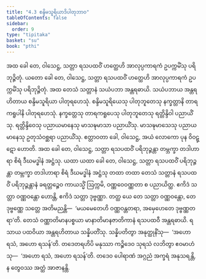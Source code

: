 ```yaml
---
title: "4.3 စန္ဒိမသူရိယာဒိပါတုဘာဝ"
tableOfContents: false
sidebar:
  order: 9
type: "tipitaka"
basket: "su"
book: "pthi"
---
```



<DynamicBreadcrumb />

<Division number="121" book="pthi">

<Paragraph number="254" book="pthi">
အထ ခေါ တေ, ဝါသေဋ္ဌ, သတ္တာ ရသပထဝိံ ဟတ္ထေဟိ အာလုပ္ပကာရကံ ဥပက္ကမိံသု ပရိဘုဉ္ဇိတုံ. ယတော ခေါ တေ, ဝါသေဋ္ဌ, သတ္တာ ရသပထဝိံ ဟတ္ထေဟိ အာလုပ္ပကာရကံ ဥပက္ကမိံသု ပရိဘုဉ္ဇိတုံ. အထ တေသံ သတ္တာနံ သယံပဘာ အန္တရဓာယိ. သယံပဘာယ အန္တရဟိတာယ စန္ဒိမသူရိယာ ပါတုရဟေသုံ. စန္ဒိမသူရိယေသု ပါတုဘူတေသု နက္ခတ္တာနိ တာရကရူပါနိ ပါတုရဟေသုံ. နက္ခတ္တေသု တာရကရူပေသု ပါတုဘူတေသု ရတ္တိန္ဒိဝါ ပညာယိံသု. ရတ္တိန္ဒိဝေသု ပညာယမာနေသု မာသဍ္ဎမာသာ ပညာယိံသု. မာသဍ္ဎမာသေသု ပညာယမာနေသု ဥတုသံဝစ္ဆရာ ပညာယိံသု. ဧတ္တာဝတာ ခေါ, ဝါသေဋ္ဌ, အယံ လောကော ပုန ဝိဝဋ္ဋော ဟောတိ.
</Paragraph>

</Division>
<Division number="122" book="pthi">

<Paragraph number="255" book="pthi">
အထ ခေါ တေ, ဝါသေဋ္ဌ, သတ္တာ ရသပထဝိံ ပရိဘုဉ္ဇန္တာ တမ္ဘက္ခာ တဒါဟာရာ စိရံ ဒီဃမဒ္ဓါနံ အဋ္ဌံသု. ယထာ ယထာ ခေါ တေ, ဝါသေဋ္ဌ, သတ္တာ ရသပထဝိံ ပရိဘုဉ္ဇန္တာ တမ္ဘက္ခာ တဒါဟာရာ စိရံ ဒီဃမဒ္ဓါနံ အဋ္ဌံသု တထာ တထာ တေသံ သတ္တာနံ ရသပထဝိံ ပရိဘုဉ္ဇန္တာနံ ခရတ္တဉ္စေဝ ကာယသ္မိံ ဩက္ကမိ, ဝဏ္ဏဝေဝဏ္ဏတာ စ ပညာယိတ္ထ. ဧကိဒံ သတ္တာ ဝဏ္ဏဝန္တော ဟောန္တိ, ဧကိဒံ သတ္တာ ဒုဗ္ဗဏ္ဏာ. တတ္ထ ယေ တေ သတ္တာ ဝဏ္ဏဝန္တော, တေ ဒုဗ္ဗဏ္ဏေ သတ္တေ အတိမညန္တိ—  ‘မယမေတေဟိ ဝဏ္ဏဝန္တတရာ, အမှေဟေတေ ဒုဗ္ဗဏ္ဏတရာ’တိ. တေသံ ဝဏ္ဏာတိမာနပစ္စယာ မာနာတိမာနဇာတိကာနံ ရသပထဝီ အန္တရဓာယိ. ရသာယ ပထဝိယာ အန္တရဟိတာယ သန္နိပတိံသု. သန္နိပတိတွာ အနုတ္ထုနိံသု—  ‘အဟော ရသံ, အဟော ရသန်’တိ. တဒေတရဟိပိ မနုဿာ ကဉ္စိဒေဝ သုရသံ လဘိတွာ ဧဝမာဟံသု—  ‘အဟော ရသံ, အဟော ရသန်’တိ. တဒေဝ ပေါရာဏံ အဂ္ဂညံ အက္ခရံ အနုသရန္တိ, န တွေဝဿ အတ္ထံ အာဇာနန္တိ.
</Paragraph>
</Division>
